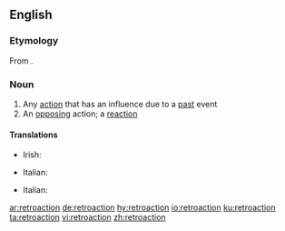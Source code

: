 {{also|rétroaction}}
==English==

===Etymology===
From {{affix|en|retro-|action}}.

===Noun===
{{en-noun}}

# Any [[action]] that has an influence due to a [[past]] event
# An [[opposing]] action; a [[reaction]]

====Translations====
{{trans-top|action with an influence due to a past event}}
* Irish: {{t|ga|aisghníomhú|m}}
{{trans-mid}}
* Italian: {{t+|it|retroazione|f}}
{{trans-bottom}}

{{trans-top|opposing reaction}}
* Italian: {{t+|it|retroazione|f}}
{{trans-mid}}
{{trans-bottom}}

[[ar:retroaction]]
[[de:retroaction]]
[[hy:retroaction]]
[[io:retroaction]]
[[ku:retroaction]]
[[ta:retroaction]]
[[vi:retroaction]]
[[zh:retroaction]]